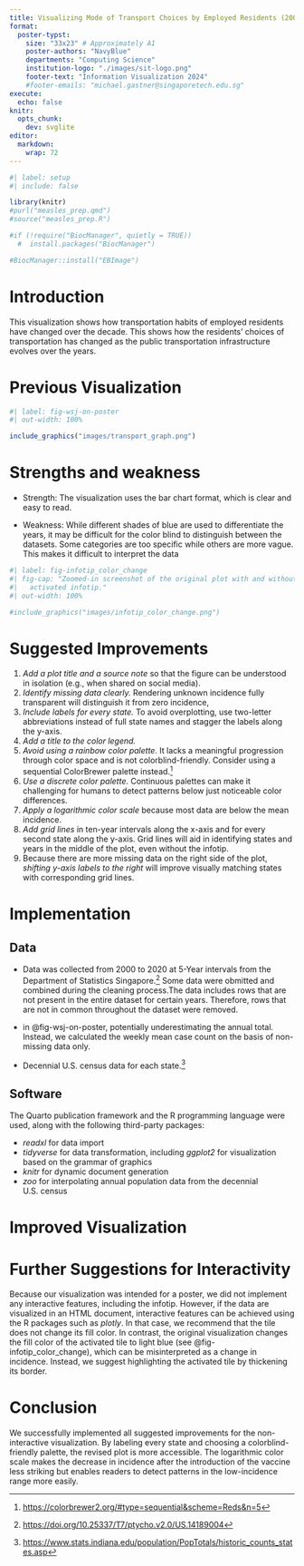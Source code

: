 ```yaml
---
title: Visualizing Mode of Transport Choices by Employed Residents (2000--2020)
format:
  poster-typst: 
    size: "33x23" # Approximately A1
    poster-authors: "NavyBlue"
    departments: "Computing Science"
    institution-logo: "./images/sit-logo.png"
    footer-text: "Information Visualization 2024"
    #footer-emails: "michael.gastner@singaporetech.edu.sg"
execute:
  echo: false
knitr:
  opts_chunk:
    dev: svglite
editor: 
  markdown: 
    wrap: 72
---
```


```r
#| label: setup
#| include: false

library(knitr)
#purl("measles_prep.qmd")
#source("measles_prep.R")
```


```r
#if (!require("BiocManager", quietly = TRUE))
  #  install.packages("BiocManager")

#BiocManager::install("EBImage")
```


# Introduction

This visualization shows how transportation habits of employed residents have changed over the decade. This shows how the residents’ choices of transportation has changed as the public transportation infrastructure evolves over the years.




# Previous Visualization

```r
#| label: fig-wsj-on-poster
#| out-width: 100%

include_graphics("images/transport_graph.png")
```

# Strengths and weakness

-   Strength: The visualization uses the bar chart format, which is clear and easy to read.

-   Weakness: While different shades of blue are used to differentiate the years, it may be difficult for the color blind to distinguish between the datasets. Some categories are too specific while others are more vague. This makes it difficult to interpret the data


```r
#| label: fig-infotip_color_change
#| fig-cap: "Zoomed-in screenshot of the original plot with and without
#|   activated infotip."
#| out-width: 100%

#include_graphics("images/infotip_color_change.png")
```

# Suggested Improvements

1.  *Add a plot title and a source note* so that the figure can be
    understood in isolation (e.g., when shared on social media).
2.  *Identify missing data clearly.* Rendering unknown incidence fully
    transparent will distinguish it from zero incidence,
3.  *Include labels for every state.* To avoid overplotting, use
    two-letter abbreviations instead of full state names and stagger the
    labels along the y-axis.
4.  *Add a title to the color legend.*
5.  *Avoid using a rainbow color palette.* It lacks a meaningful
    progression through color space and is not colorblind-friendly.
    Consider using a sequential ColorBrewer palette instead.[^5]
6.  *Use a discrete color palette.* Continuous palettes can make it
    challenging for humans to detect patterns below just noticeable
    color differences.
7.  *Apply a logarithmic color scale* because most data are below the
    mean incidence.
8.  *Add grid lines* in ten-year intervals along the x-axis and for
    every second state along the y-axis. Grid lines will aid in
    identifying states and years in the middle of the plot, even without
    the infotip.
9.  Because there are more missing data on the right side of the plot,
    *shifting y-axis labels to the right* will improve visually matching
    states with corresponding grid lines.

[^5]: <https://colorbrewer2.org/#type=sequential&scheme=Reds&n=5>

# Implementation

## Data

-   Data was collected from 2000 to 2020 at 5-Year intervals from the Department of Statistics Singapore.[^6] Some data were obmitted and combined during the cleaning process.The data includes rows that are not present in the entire dataset for certain years. Therefore, rows that are not in common throughout the dataset were removed.

-
    in @fig-wsj-on-poster, potentially underestimating the annual total.
    Instead, we calculated the weekly mean case count on the basis of
    non-missing data only.
-   Decennial U.S. census data for each state.[^7]

[^6]: <https://doi.org/10.25337/T7/ptycho.v2.0/US.14189004>

[^7]: <https://www.stats.indiana.edu/population/PopTotals/historic_counts_states.asp>

## Software

The Quarto publication framework and the R programming language were used,
along with the following third-party packages:

-   *readxl* for data import
-   *tidyverse* for data transformation, including *ggplot2* for
    visualization based on the grammar of graphics
-   *knitr* for dynamic document generation
-   *zoo* for interpolating annual population data from the decennial
    U.S. census

```{=typst}
#v(2em)
```
# Improved Visualization



# Further Suggestions for Interactivity

Because our visualization was intended for a poster, we did not
implement any interactive features, including the infotip. However, if
the data are visualized in an HTML document, interactive features can be
achieved using the R packages such as *plotly*. In that case, we
recommend that the tile does not change its fill color. In contrast, the
original visualization changes the fill color of the activated tile to
light blue (see @fig-infotip_color_change), which can be misinterpreted
as a change in incidence. Instead, we suggest highlighting the activated
tile by thickening its border.

# Conclusion

We successfully implemented all suggested improvements for the
non-interactive visualization. By labeling every state and choosing a
colorblind-friendly palette, the revised plot is more accessible. The
logarithmic color scale makes the decrease in incidence after the
introduction of the vaccine less striking but enables readers to detect
patterns in the low-incidence range more easily.

